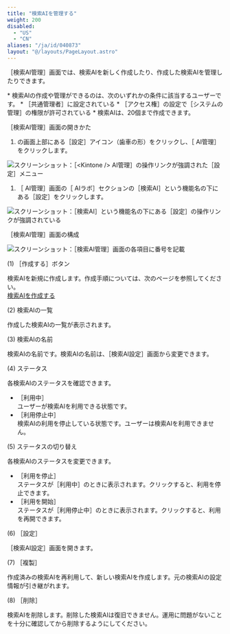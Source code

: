 ```yaml
---
title: "検索AIを管理する"
weight: 200
disabled:
  - "US"
  - "CN"
aliases: "/ja/id/040873"
layout: "@/layouts/PageLayout.astro"
---
```



［検索AI管理］画面では、検索AIを新しく作成したり、作成した検索AIを管理したりできます。

<Note>
  * 検索AIの作成や管理ができるのは、次のいずれかの条件に該当するユーザーです。
    * ［<Slash />共通管理者］に設定されている
    * ［アクセス権］の設定で［システムの管理］の権限が許可されている
  * 検索AIは、20個まで作成できます。
</Note>

<Heading level={2} id="ai_search_assist_manage_10">［検索AI管理］画面の開きかた</Heading>

1. <Kintone />の画面上部にある［設定］アイコン（歯車の形）をクリックし、［<Kintone /> AI管理］をクリックします。  

<Img src="/k/kintone/img-ja/ai_enable_01.png" alt="スクリーンショット：［<Kintone /> AI管理］の操作リンクが強調された［設定］メニュー" />


1. ［<Kintone /> AI管理］画面の［<Kintone /> AIラボ］セクションの［検索AI］という機能名の下にある［設定］をクリックします。  

<Img src="/k/kintone/img-ja/assist_ceate_01.png" alt="スクリーンショット：［検索AI］という機能名の下にある［設定］の操作リンクが強調されている" />


<Heading level={2} id="ai_search_assist_manage_20">［検索AI管理］画面の構成</Heading>

<Img src="/k/kintone/img-ja/assist_manage_01.png" alt="スクリーンショット：［検索AI管理］画面の各項目に番号を記載" />

<Heading level={3} id="ai_search_assist_manage_2010">(1) ［作成する］ボタン</Heading>

検索AIを新規に作成します。作成手順については、次のページを参照してください。  
[検索AIを作成する](/k/ja/id/040872.html)

<Heading level={3} id="ai_search_assist_manage_2020">(2) 検索AIの一覧</Heading>

作成した検索AIの一覧が表示されます。

<Heading level={3} id="ai_search_assist_manage_2030">(3) 検索AIの名前</Heading>

検索AIの名前です。検索AIの名前は、［検索AI設定］画面から変更できます。

<Heading level={3} id="ai_search_assist_manage_2040">(4) ステータス</Heading>

各検索AIのステータスを確認できます。

* ［利用中］  
  ユーザーが検索AIを利用できる状態です。
* ［利用停止中］  
  検索AIの利用を停止している状態です。ユーザーは検索AIを利用できません。

<Heading level={3} id="ai_search_assist_manage_2050">(5) ステータスの切り替え</Heading>

各検索AIのステータスを変更できます。

* ［利用を停止］  
  ステータスが［利用中］のときに表示されます。クリックすると、利用を停止できます。
* ［利用を開始］  
  ステータスが［利用停止中］のときに表示されます。クリックすると、利用を再開できます。

<Heading level={3} id="ai_search_assist_manage_2060">(6) ［設定］</Heading>

［検索AI設定］画面を開きます。

<Heading level={3} id="ai_search_assist_manage_2070">(7) ［複製］</Heading>

作成済みの検索AIを再利用して、新しい検索AIを作成します。元の検索AIの設定情報が引き継がれます。

<Heading level={3} id="ai_search_assist_manage_2080">(8) ［削除］</Heading>

検索AIを削除します。削除した検索AIは復旧できません。運用に問題がないことを十分に確認してから削除するようにしてください。
